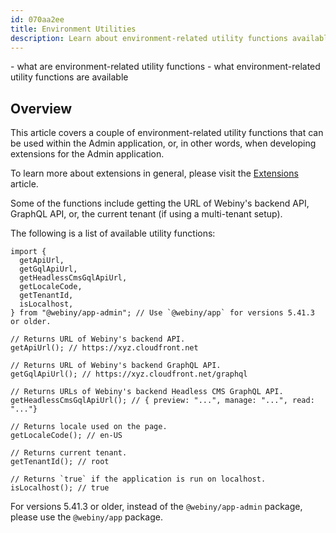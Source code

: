 ```yaml
---
id: 070aa2ee
title: Environment Utilities
description: Learn about environment-related utility functions available within the Admin application.
---
```



<WhatYouWillLearn>
  - what are environment-related utility functions
  - what environment-related utility functions are available
</WhatYouWillLearn>

## Overview

This article covers a couple of environment-related utility functions that can be used within the Admin application, or, in other words, when developing extensions for the Admin application.

<Alert>

  To learn more about extensions in general, please visit the [Extensions](/docs/{version}/core-development-concepts/basics/extensions) article.

</Alert>

Some of the functions include getting the URL of Webiny's backend API, GraphQL API, or, the current tenant (if using a multi-tenant setup). 

The following is a list of available utility functions:

```tsx
import {
  getApiUrl,
  getGqlApiUrl,
  getHeadlessCmsGqlApiUrl,
  getLocaleCode,
  getTenantId,
  isLocalhost,
} from "@webiny/app-admin"; // Use `@webiny/app` for versions 5.41.3 or older.

// Returns URL of Webiny's backend API.
getApiUrl(); // https://xyz.cloudfront.net

// Returns URL of Webiny's backend GraphQL API.
getGqlApiUrl(); // https://xyz.cloudfront.net/graphql

// Returns URLs of Webiny's backend Headless CMS GraphQL API.
getHeadlessCmsGqlApiUrl(); // { preview: "...", manage: "...", read: "..."}

// Returns locale used on the page.
getLocaleCode(); // en-US

// Returns current tenant.
getTenantId(); // root

// Returns `true` if the application is run on localhost.
isLocalhost(); // true
```

<Alert>

  For versions 5.41.3 or older, instead of the `@webiny/app-admin` package, please use the `@webiny/app` package.

</Alert>
